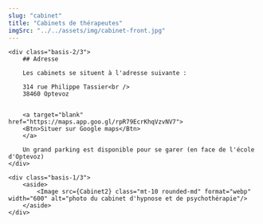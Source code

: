 ```yaml
---
slug: "cabinet"
title: "Cabinets de thérapeutes"
imgSrc: "../../assets/img/cabinet-front.jpg"
---
```



<div class="md:flex">

    <div class="basis-2/3">
        ## Adresse

        Les cabinets se situent à l'adresse suivante :

        314 rue Philippe Tassier<br />
        38460 Optevoz


        <a target="blank" href="https://maps.app.goo.gl/rpR79EcrKhqVzvNV7">
        <Btn>Situer sur Google maps</Btn>
        </a>

        Un grand parking est disponible pour se garer (en face de l'école d'Optevoz)
    </div>

    <div class="basis-1/3">
        <aside>
            <Image src={Cabinet2} class="mt-10 rounded-md" format="webp" width="600" alt="photo du cabinet d'hypnose et de psychothérapie"/>
        </aside>
    </div>

</div>
